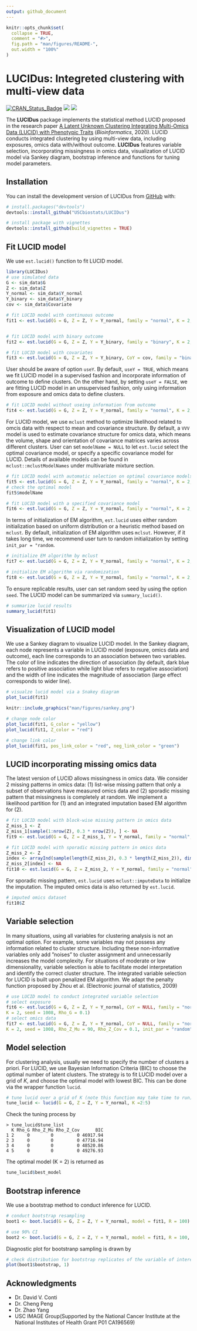 ```yaml
---
output: github_document
---
```


<!-- README.md is generated from README.Rmd. Please edit that file -->

```r
knitr::opts_chunk$set(
  collapse = TRUE,
  comment = "#>",
  fig.path = "man/figures/README-",
  out.width = "100%"
)
```

# LUCIDus: Integreted clustering with multi-view data

<!-- badges: start -->
[![CRAN\_Status\_Badge](http://www.r-pkg.org/badges/version/LUCIDus?color=green)](https://cran.r-project.org/package=LUCIDus)
![](https://cranlogs.r-pkg.org/badges/grand-total/LUCIDus?color=blue)
[![](https://raw.githubusercontent.com/USCbiostats/badges/master/tommy-image-badge.svg)](https://image.usc.edu)
<!-- badges: end -->

The **LUCIDus** package implements the statistical method LUCID proposed in the research paper [A Latent Unknown Clustering Integrating Multi-Omics Data (LUCID) with Phenotypic Traits](https://doi.org/10.1093/bioinformatics/btz667) (*Bioinformatics*, 2020). LUCID conducts integrated clustering by using multi-view data, including exposures, omics data with/without outcome. **LUCIDus** features variable selection, incorporating missingness in omics data, visualization of LUCID model via Sankey diagram, bootstrap inference and functions for tuning model parameters.

## Installation

You can install the development version of LUCIDus from [GitHub](https://github.com/) with:

``` r
# install.packages("devtools")
devtools::install_github("USCbiostats/LUCIDus")

# install package with vignettes
devtools::install_github(build_vignettes = TRUE)
```

## Fit LUCID model
We use `est.lucid()` function to fit LUCID model. 
``` r
library(LUCIDus)
# use simulated data
G <- sim_data$G
Z <- sim_data$Z
Y_normal <- sim_data$Y_normal
Y_binary <- sim_data$Y_binary
cov <- sim_data$Covariate

# fit LUCID model with continuous outcome
fit1 <- est.lucid(G = G, Z = Z, Y = Y_normal, family = "normal", K = 2, seed = 1008)


# fit LUCID model with binary outcome
fit2 <- est.lucid(G = G, Z = Z, Y = Y_binary, family = "binary", K = 2, seed = 1008)

# fit LUCID model with covariates
fit3 <- est.lucid(G = G, Z = Z, Y = Y_binary, CoY = cov, family = "binary", K = 2, seed = 1008)
```

User should be aware of option `useY`. By default, `useY = TRUE`, which means we fit LUCID model in a supervised fashion and incorporate information of outcome to define clusters. On the other hand, by setting `useY = FALSE`, we are fitting LUCID model in an unsupervised fashion, only using information from exposure and omics data to define clusters.

``` r
# fit LUCID model without useing information from outcome
fit4 <- est.lucid(G = G, Z = Z, Y = Y_normal, family = "normal", K = 2, useY = FALSE, seed = 1008)
```

For LUCID model, we use `mclust` method to optimize likelihood related to omcis data with respect to mean and covariance structure. By default, a `VVV` model is used to estimate covariance structure for omics data, which means the volume, shape and orientation of covariance matrices varies across different clusters. User can set `modelName = NULL` to let `est.lucid` select the optimal covariance model, or specify a specific covariance model for LUCID. Details of available models can be found in `mclust::mclustModelNames` under multivariate mixture section.
``` r
# fit LUCID model with automatic selection on optimal covariance models
fit5 <- est.lucid(G = G, Z = Z, Y = Y_normal, family = "normal", K = 2, modelName = NULL, seed = 1008)
# check the optimal model
fit5$modelName

# fit LUCID model with a specified covariance model
fit6 <- est.lucid(G = G, Z = Z, Y = Y_normal, family = "normal", K = 2, modelName = "EII", seed = 1008)
```

In terms of initialization of EM algorithm, `est.lucid` uses either random initialization based on uniform distribution or a heuristic method based on `mclust`. By default, initialization of EM algorithm uses `mclsut`. However, if it takes long time, we recommend user turn to random initialization by setting  `init_par = "random`.
``` r
# initialize EM algorithm by mclust
fit7 <- est.lucid(G = G, Z = Z, Y = Y_normal, family = "normal", K = 2, init_par = "mclust" , seed = 1008)

# initialize EM algorithm via randomization
fit8 <- est.lucid(G = G, Z = Z, Y = Y_normal, family = "normal", K = 2, init_par = "random" , seed = 1008)
```

To ensure replicable results, user can set random seed by using the option `seed`. The LUCID model can be summarized via `summary_lucid()`.
``` r
# summarize lucid results
summary_lucid(fit1)
```

## Visualization of LUCID model
We use a Sankey diagram to visualize LUCID model. In the Sankey diagram, each node represents a variable in LUCID model (exposure, omics data and outcome), each line corresponds to an association between two variables. The color of line indicates the direction of association (by default, dark blue refers to positive association while light blue refers to negative association) and the width of line indicates the magnitude of association (large effect corresponds to wider line).
``` r
# visualze lucid model via a Snakey diagram
plot_lucid(fit1)
```
```r
knitr::include_graphics("man/figures/sankey.png")
```

``` r
# change node color
plot_lucid(fit1, G_color = "yellow")
plot_lucid(fit1, Z_color = "red")

# change link color
plot_lucid(fit1, pos_link_color = "red", neg_link_color = "green")
```


## LUCID incorporating missing omics data
The latest version of LUCID allows missingness in omics data. We consider 2 missing patterns in omics data: (1) list-wise missing pattern that only a subset of observations have measured omics data and (2) sporadic missing pattern that missingness is completely at random. We implement a likelihood partition for (1) and an integrated imputation based EM algorithm for (2).
``` r
# fit LUCID model with block-wise missing pattern in omics data
Z_miss_1 <- Z
Z_miss_1[sample(1:nrow(Z), 0.3 * nrow(Z)), ] <- NA
fit9 <- est.lucid(G = G, Z = Z_miss_1, Y = Y_normal, family = "normal", K = 2)

# fit LUCID model with sporadic missing pattern in omics data
Z_miss_2 <- Z
index <- arrayInd(sample(length(Z_miss_2), 0.3 * length(Z_miss_2)), dim(Z_miss_2))
Z_miss_2[index] <- NA
fit10 <- est.lucid(G = G, Z = Z_miss_2, Y = Y_normal, family = "normal", K = 2, seed = 1008) 
```
For sporadic missing pattern, `est.lucid` uses `mclust::imputeData` to initialize the imputation. The imputed omics data is also returned by `est.lucid`.
``` r
# imputed omics dataset
fit10$Z
```

## Variable selection
In many situations, using all variables for clustering analysis is not an optimal option. For example, some variables may not possess any information related to cluster structure. Including these non-informative variables only add ”noises” to cluster assignment and unnecessarily increases the model complexity. For situations of moderate or low dimensionality, variable selection is able to facilitate model interpretation and identify the correct cluster structure.
The integrated variable selection for LUCID is built upon penalized EM algorithm. We adapt the penalty function proposed by Zhou et al. (Electronic journal of statistics, 2009)
``` r
# use LUCID model to conduct integrated variable selection
# select exposure
fit6 <- est.lucid(G = G, Z = Z, Y = Y_normal, CoY = NULL, family = "normal", 
K = 2, seed = 1008, Rho_G = 0.1)
# select omics data
fit7 <- est.lucid(G = G, Z = Z, Y = Y_normal, CoY = NULL, family = "normal",
K = 2, seed = 1008, Rho_Z_Mu = 90, Rho_Z_Cov = 0.1, init_par = "random")
```

## Model selection
For clustering analysis, usually we need to specify the number of clusters a priori. For LUCID, we use Bayesian Information Criteria (BIC) to choose the optimal number of latent clusters. The strategy is to fit LUCID model over a grid of $K$, and choose the optimal model with lowest BIC. This can be done via the wrapper function `lucid`.
``` r
# tune lucid over a grid of K (note this function may take time to run)
tune_lucid <- lucid(G = G, Z = Z, Y = Y_normal, K =2:5)
```
Check the tuning process by
```
> tune_lucid$tune_list
  K Rho_G Rho_Z_Mu Rho_Z_Cov      BIC
1 2     0        0         0 46917.94
2 3     0        0         0 47716.94
3 4     0        0         0 48520.86
4 5     0        0         0 49276.93
```
The optimal model (K = 2) is returned as
``` r
tune_lucid$best_model
```


## Bootstrap inference
We use a bootstrap method to conduct inference for LUCID. 
``` r
# conduct bootstrap resampling
boot1 <- boot.lucid(G = G, Z = Z, Y = Y_normal, model = fit1, R = 100)

# use 90% CI
boot2 <- boot.lucid(G = G, Z = Z, Y = Y_normal, model = fit1, R = 100, conf = 0.9)
```
Diagnostic plot for bootstranp sampling is drawn by
``` r
# check distribution for bootstrap replicates of the variable of interest
plot(boot1$bootstrap, 1)
```

## Acknowledgments
- Dr. David V. Conti
- Dr. Cheng Peng
- Dr. Zhao Yang
- USC IMAGE Group(Supported by the National Cancer Institute at the National Institutes of Health Grant P01 CA196569)
